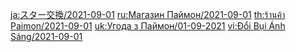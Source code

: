 {{Paimon's Bargains
|time_start = 2021-09-01 04:00:00
|time_end   = 2021-10-01 03:59:59
|shop = 
{{Shop|Ningguang|34|1|type=Character}}
{{Shop|Xingqiu|34|1|type=Character}}
{{Shop|Blackcliff Longsword|24|3|type=Weapon}}
{{Shop|Blackcliff Slasher|24|3|type=Weapon}}
{{Shop|Blackcliff Pole|24|3|type=Weapon}}
{{Shop|Blackcliff Agate|24|3|type=Weapon}}
{{Shop|Blackcliff Warbow|24|3|type=Weapon}}
}}
<noinclude>
[[ja:スター交換/2021-09-01]]
[[ru:Магазин Паймон/2021-09-01]]
[[th:ร้านค้า Paimon/2021-09-01]]
[[uk:Угода з Паймон/01-09-2021]]
[[vi:Đổi Bụi Ánh Sáng/2021-09-01]]
</noinclude>